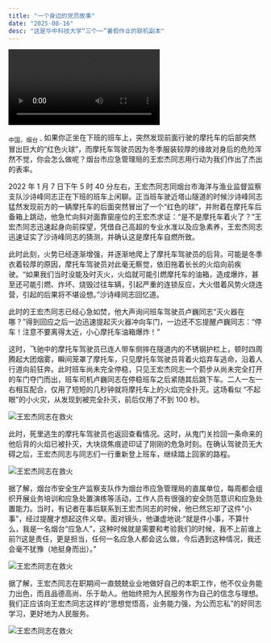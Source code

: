 ```yaml
---
title: "一个身边的党员故事"
date: "2025-08-16"
desc: "这是华中科技大学“三个一”暑假作业的联机副本"
---
```


<Video
  src="https://dlink.host/1drv/aHR0cHM6Ly8xZHJ2Lm1zL3YvYy8wNWYwNmYwMzg5ZWM1ODEwL0VWY1FnT0FEMXVoQnVpQVAxTWhJcVlzQmlkUGZtdkhYY2xWTGU0cWFMRnY2aGc_ZT1jYVlYQUU.mp4"
  alt="王宏杰同志救火时的监控视频 来自烟台大众网"
/>

<sub>中国，烟台 -</sub> 如果你正坐在下班的班车上，突然发现前面行驶的摩托车的后部突然冒出巨大的“红色火球”，而摩托车驾驶员因为冬季服装较厚的缘故对身后的危险浑然不觉，你会怎么做呢？烟台市应急管理局的王宏杰同志用行动为我们作出了杰出的表率。

2022 年 1 月 7 日下午 5 时 40 分左右，王宏杰同志同烟台市海洋与渔业监督监察支队沙诗峰同志正在下班的班车上闲聊。正当班车驶近塔山隧道的时候沙诗峰同志猛然发现前方的一辆摩托车的后面突然冒出了一个“红色的球”，并附着在摩托车后备箱上跳动，他急忙向斜对面靠窗座位的王宏杰求证：“是不是摩托车着火了？”王宏杰同志迅速起身向前探望，凭借自己高超的专业水准以及应急素养，王宏杰同志迅速证实了沙诗峰同志的猜测，并确认这是摩托车自燃所致。

此时此刻，火势已经逐渐增强，并逐渐地爬上了摩托车驾驶员的后背。可能是冬季衣着较厚的原因，摩托车驾驶员对此毫无察觉，依旧拖着长长的火焰向前疾驶。“如果我们当时没能及时灭火，火焰就可能引燃摩托车的油箱，造成爆炸，甚至还可能引燃、炸坏、烧毁过往车辆，引起严重的连锁反应，大火借着风势火烧连营，引起的后果将不堪设想。”沙诗峰同志回忆道。

此时的王宏杰同志已经心急如焚，他大声询问班车驾驶员卢巍同志“灭火器在哪？”得到回应之后一边迅速提起灭火器冲向车门，一边还不忘提醒卢巍同志：“停车！注意不要离得太近，小心摩托车油箱爆炸！”

这时，飞驰中的摩托车驾驶员已连人带车侧摔在隧道内的不锈钢护栏上，顿时四周腾起大团烟雾，瞬间笼罩了摩托车，只见摩托车驾驶员背着火焰弃车逃命，沿着人行道向前狂奔。此时班车尚未完全停稳，只见王宏杰同志一个箭步从尚未完全打开的车门夺门而出，班车司机卢巍同志在停稳班车之后紧随其后跳下车。二人一左一右相互配合，仅用了短短的几秒钟就将摩托车上的火焰完全扑灭。这场看似 “不起眼”的小火灾，从发现到被完全扑灭，前后仅用了不到 100 秒。

![王宏杰同志在救火](/static/cpc/1.webp)

此时，死里逃生的摩托车驾驶员也返回查看情况。这时，从鬼门关捡回一条命来的他后背的火焰已被扑灭，大块烧焦痕迹印证了刚刚的危急时刻。在确认驾驶员无大碍之后，王宏杰同志与同志们一行重新登上班车，继续踏上回家的路程。

![王宏杰同志在救火](/static/cpc/1.webp)

据了解，烟台市安全生产监察支队作为烟台市应急管理局的直属单位，每周都会组织开展业务培训和应急处置演练等活动，工作人员有很强的安全防范意识和应急处置能力。当时，有记者在事后联系到王宏杰同志的时候，他已然忘却了这件“小事”，经过提醒才想起这件义举。面对镜头，他谦虚地说:“就是件小事，不算什么，我是一名烟台“应急人”，这种时候就是需要和考验我们的时候，我不上前谁上前?!这是责任，更是担当，任何一名应急人都会这么做，今后遇到这种情况，我还会毫不犹豫（地挺身而出）。”

![王宏杰同志在救火](/static/cpc/1.webp)

据了解，王宏杰同志在职期间一直兢兢业业地做好自己的本职工作，他不仅业务能力出色，而且品德高尚、乐于助人。他始终把为人民服务作为自己的信念与理想。我们正应该向王宏杰同志这样的“思想觉悟高，业务能力强，为公而忘私”的好同志学习，更好地为人民服务。

![王宏杰同志在救火](/static/cpc/1.webp)
